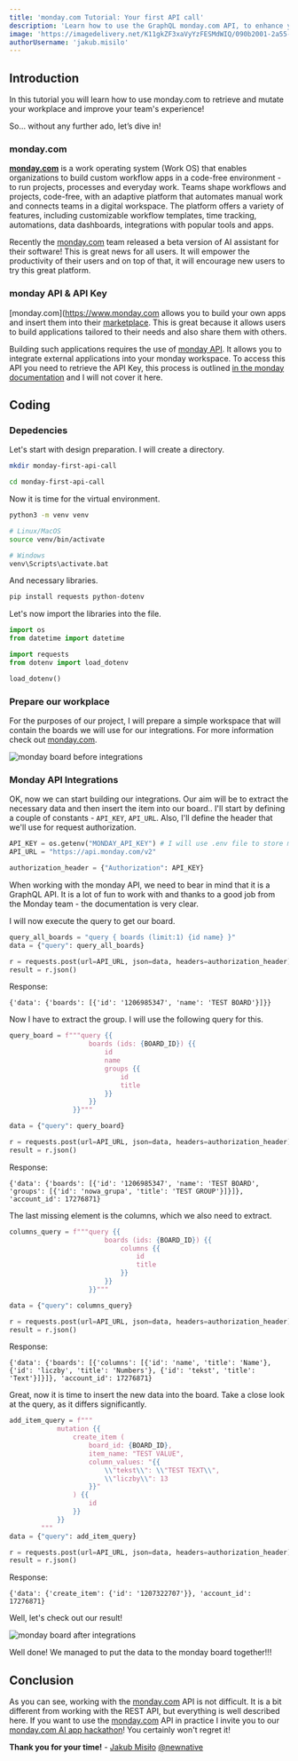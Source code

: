 ```yaml
---
title: 'monday.com Tutorial: Your first API call'
description: 'Learn how to use the GraphQL monday.com API, to enhance your workplace!'
image: 'https://imagedelivery.net/K11gkZF3xaVyYzFESMdWIQ/090b2001-2a55-495e-ff8c-8a5d125c1200/full'
authorUsername: 'jakub.misilo'
---
```


## Introduction

In this tutorial you will learn how to use monday.com to retrieve and mutate your workplace and improve your team's experience!

So… without any further ado, let’s dive in!

### monday.com

**[monday.com](https://www.monday.com)** is a work operating system (Work OS) that enables organizations to build custom workflow apps in a code-free environment - to run projects, processes and everyday work. Teams shape workflows and projects, code-free, with an adaptive platform that automates manual work and connects teams in a digital workspace. The platform offers a variety of features, including customizable workflow templates, time tracking, automations, data dashboards, integrations with popular tools and apps.

Recently the [monday.com](https://www.monday.com) team released a beta version of AI assistant for their software! This is great news for all users. It will empower the productivity of their users and on top of that, it will encourage new users to try this great platform.

### monday API & API Key

[monday.com](https://www.monday.com allows you to build your own apps and insert them into their [marketplace](https://monday.com/marketplace). This is great because it allows users to build applications tailored to their needs and also share them with others.

Building such applications requires the use of [monday API](https://developer.monday.com/api-reference/docs). It allows you to integrate external applications into your monday workspace. To access this API you need to retrieve the API Key, this process is outlined [in the monday documentation](https://developer.monday.com/api-reference/docs/authentication) and I will not cover it here.

## Coding

### Depedencies


Let's start with design preparation. I will create a directory.

```bash
mkdir monday-first-api-call

cd monday-first-api-call
```

Now it is time for the virtual environment.

```bash
python3 -m venv venv

# Linux/MacOS
source venv/bin/activate

# Windows
venv\Scripts\activate.bat
```

And necessary libraries.

```bash
pip install requests python-dotenv
```

Let's now import the libraries into the file.

```python
import os
from datetime import datetime

import requests
from dotenv import load_dotenv

load_dotenv()
```

### Prepare our workplace

For the purposes of our project, I will prepare a simple workspace that will contain the boards we will use for our integrations. For more information check out [monday.com](https://www.monday.com).

<Img
  src="https://storage.googleapis.com/lablab-static-eu/images/tutorials/monday%20board%20pre.png"
  alt="monday board before integrations"
/>

### Monday API Integrations

OK, now we can start building our integrations. Our aim will be to extract the necessary data and then insert the item into our board.. I'll start by defining a couple of constants - `API_KEY`, `API_URL`. Also, I'll define the header that we'll use for request authorization.

```python
API_KEY = os.getenv("MONDAY_API_KEY") # I will use .env file to store my API key
API_URL = "https://api.monday.com/v2"

authorization_header = {"Authorization": API_KEY}
```

When working with the monday API, we need to bear in mind that it is a GraphQL API. It is a lot of fun to work with and thanks to a good job from the Monday team - the documentation is very clear.

I will now execute the query to get our board.

```python
query_all_boards = "query { boards (limit:1) {id name} }"
data = {"query": query_all_boards}

r = requests.post(url=API_URL, json=data, headers=authorization_header)
result = r.json()
```

Response:

```
{'data': {'boards': [{'id': '1206985347', 'name': 'TEST BOARD'}]}}
```

Now I have to extract the group. I will use the following query for this.

```python
query_board = f"""query {{
                    boards (ids: {BOARD_ID}) {{
                        id
                        name
                        groups {{
                            id
                            title
                        }}
                    }}
                }}"""

data = {"query": query_board}

r = requests.post(url=API_URL, json=data, headers=authorization_header)
result = r.json()
```

Response:

```
{'data': {'boards': [{'id': '1206985347', 'name': 'TEST BOARD', 'groups': [{'id': 'nowa_grupa', 'title': 'TEST GROUP'}]}]}, 'account_id': 17276871}
```

The last missing element is the columns, which we also need to extract.

```python
columns_query = f"""query {{
                        boards (ids: {BOARD_ID}) {{
                            columns {{
                                id
                                title
                            }}
                        }}
                    }}"""

data = {"query": columns_query}

r = requests.post(url=API_URL, json=data, headers=authorization_header)
result = r.json()
```

Response:

```
{'data': {'boards': [{'columns': [{'id': 'name', 'title': 'Name'}, {'id': 'liczby', 'title': 'Numbers'}, {'id': 'tekst', 'title': 'Text'}]}]}, 'account_id': 17276871}
```

Great, now it is time to insert the new data into the board. Take a close look at the query, as it differs significantly.

```python
add_item_query = f"""
            mutation {{
                create_item (
                    board_id: {BOARD_ID},
                    item_name: "TEST VALUE",
                    column_values: "{{
                        \\"tekst\\": \\"TEST TEXT\\",
                        \\"liczby\\": 13
                    }}"
                ) {{
                    id
                }}
            }}
        """
data = {"query": add_item_query}

r = requests.post(url=API_URL, json=data, headers=authorization_header)
result = r.json()
```

Response:

```
{'data': {'create_item': {'id': '1207322707'}}, 'account_id': 17276871}
```

Well, let's check out our result!

<Img
  src="https://storage.googleapis.com/lablab-static-eu/images/tutorials/monday%20post.png"
  alt="monday board after integrations"
/>

Well done! We managed to put the data to the monday board together!!!

## Conclusion

As you can see, working with the [monday.com](https://www.monday.com) API is not difficult. It is a bit different from working with the REST API, but everything is well described here. If you want to use the [monday.com](https://www.monday.com) API in practice I invite you to our [monday.com AI app hackathon](https://lablab.ai/event/monday-ai-app-hackathon)! You certainly won't regret it!

**Thank you for your time!** - [Jakub Misiło](https://www.linkedin.com/in/jmisilo/) [@newnative](https://newnative.ai/)

